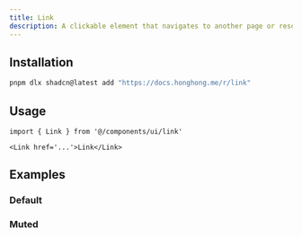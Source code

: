 ```yaml
---
title: Link
description: A clickable element that navigates to another page or resource.
---
```


<ComponentPreview name='link/link' />

## Installation

```bash
pnpm dlx shadcn@latest add "https://docs.honghong.me/r/link"
```

## Usage

```tsx
import { Link } from '@/components/ui/link'
```

```tsx
<Link href='...'>Link</Link>
```

## Examples

### Default

<ComponentPreview name='link/link' />

### Muted

<ComponentPreview name='link/muted' />
